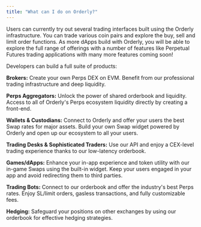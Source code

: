 ```yaml
---
title: "What can I do on Orderly?"
---
```


Users can currently try out several trading interfaces built using the Orderly infrastructure. You can trade various coin pairs and explore the buy, sell and limit order functions. As more dApps build with Orderly, you will be able to explore the full range of offerings with a number of features like Perpetual Futures trading applications with many more features coming soon!

Developers can build a full suite of products:

**Brokers:** Create your own Perps DEX on EVM. Benefit from our professional trading infrastructure and deep liquidity.

**Perps Aggregators:** Unlock the power of shared orderbook and liquidity. Access to all of Orderly's Perps ecosystem liquidity directly by creating a front-end.

**Wallets & Custodians:** Connect to Orderly and offer your users the best Swap rates for major assets. Build your own Swap widget powered by Orderly and open up our ecosystem to all your users.

**Trading Desks & Sophisticated Traders:** Use our API and enjoy a CEX-level trading experience thanks to our low-latency orderbook.

**Games/dApps:** Enhance your in-app experience and token utility with our in-game Swaps using the built-in widget. Keep your users engaged in your app and avoid redirecting them to third parties.

**Trading Bots:** Connect to our orderbook and offer the industry's best Perps rates. Enjoy SL/limit orders, gasless transactions, and fully customizable fees.

**Hedging:** Safeguard your positions on other exchanges by using our orderbook for effective hedging strategies.
